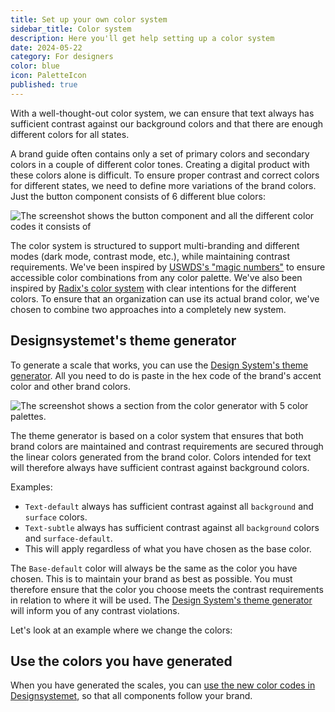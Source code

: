 ```yaml
---
title: Set up your own color system
sidebar_title: Color system
description: Here you'll get help setting up a color system
date: 2024-05-22
category: For designers
color: blue
icon: PaletteIcon
published: true
---
```


With a well-thought-out color system, we can ensure that text always has sufficient contrast against our background colors and that there are enough different colors for all states.

A brand guide often contains only a set of primary colors and secondary colors in a couple of different color tones. Creating a digital product with these colors alone is difficult. To ensure proper contrast and correct colors for different states, we need to define more variations of the brand colors. Just the button component consists of 6 different blue colors:

<Image
  src="/img/button-colors.png"
  alt="The screenshot shows the button component and all the different color codes it consists of"
  boxShadow={false}
  caption="As you can see in the example, we need 6 different color variations just for the Button component."
/>

The color system is structured to support multi-branding and different modes (dark mode, contrast mode, etc.), while maintaining contrast requirements. We've been inspired by [USWDS's "magic numbers"](https://designsystem.digital.gov/design-tokens/color/overview/) to ensure accessible color combinations from any color palette. We've also been inspired by [Radix's color system](https://www.radix-ui.com/colors) with clear intentions for the different colors. To ensure that an organization can use its actual brand color, we've chosen to combine two approaches into a completely new system.

## Designsystemet's theme generator

To generate a scale that works, you can use the [Design System's theme generator](https://theme.designsystemet.no). All you need to do is paste in the hex code of the brand's accent color and other brand colors.

<Image
  src="/img/fargesystem.png"
  alt="The screenshot shows a section from the color generator with 5 color palettes."
  boxShadow={false}
  caption="The color system uses the brand color to generate multiple color variants, ensuring good contrast between text and background colors."
/>

The theme generator is based on a color system that ensures that both brand colors are maintained and contrast requirements are secured through the linear colors generated from the brand color. Colors intended for text will therefore always have sufficient contrast against background colors.

Examples:

- `Text-default` always has sufficient contrast against all `background` and `surface` colors.
- `Text-subtle` always has sufficient contrast against all `background` colors and `surface-default`.
- This will apply regardless of what you have chosen as the base color.

The `Base-default` color will always be the same as the color you have chosen. This is to maintain your brand as best as possible. You must therefore ensure that the color you choose meets the contrast requirements in relation to where it will be used. The [Design System's theme generator](https://theme.designsystemet.no) will inform you of any contrast violations.

Let's look at an example where we change the colors:

<ResponsiveIframe
  src="/img/theme-generator.mp4"
  title="Screen recording from the prototype. The video shows the user changing a color and the components being affected immediately."
  frameBorder="0"
  allow="autoplay; fullscreen; picture-in-picture"
  allowFullScreen
  aspectRatio="16-9"
/>

## Use the colors you have generated

When you have generated the scales, you can [use the new color codes in Designsystemet](/en/fundamentals/for-designers/own-theme), so that all components follow your brand.
